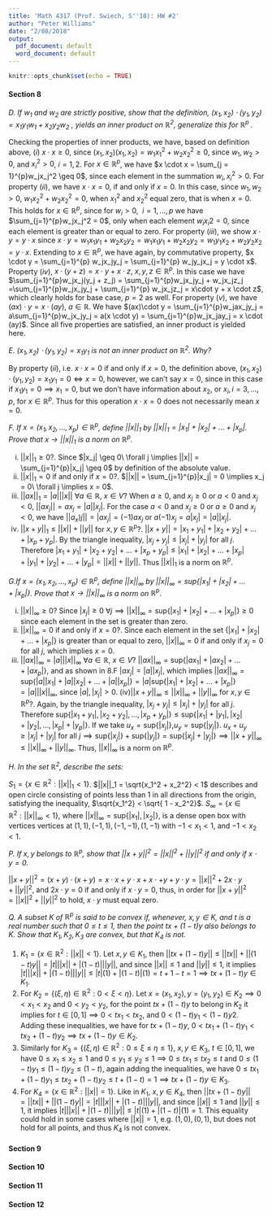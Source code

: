 ```yaml
---
title: 'Math 4317 (Prof. Swiech, S''18): HW #2'
author: "Peter Williams"
date: "2/08/2018"
output:
  pdf_document: default
  word_document: default
---
```


```r
knitr::opts_chunk$set(echo = TRUE)
```

#### Section 8
*D. If $w_1$ and $w_2$ are strictly positive, show that the definition, $(x_1,x_2) \cdot (y_1,y_2) = x_1 y_1 w_1 + x_2 y_2 w_2$ , yields an inner product on $\mathbb{R}^2$, generalize this for $\mathbb{R}^p$ .*

Checking the properties of inner products, we have, based on definition above,  $(i)\ x \cdot x \geq 0$, since $(x_1,x_2)(x_1,x_2) = w_1x_1^2 + w_2x_2^2 \geq 0$, since $w_1, w_2 > 0$, and $x_i^2 > 0$, $i = 1,2$. For $x \in \mathbb{R}^p$, we have $x \cdot x = \sum_{j = 1}^{p}w_jx_j^2 \geq 0$, since each element in the summation $w_i, x_i^2 > 0$. 
For property $(ii)$, we have $x \cdot x = 0$, if and only if $x=0$. In this case, since $w_1,w_2 > 0$, $w_1x_2^2 + w_2x_2^2 = 0$, when $x_1^2$ and $x_2^2$ equal zero, that is when $x = 0$. This holds for $x \in \mathbb{R}^p$, since for $w_i > 0,\ \ i = 1,...,p$ we have $\sum_{j=1}^{p}w_jx_j^2 = 0$, only when each element $w_ix_i2 = 0$, since each element is greater than or equal to zero. 
For property $(iii)$, we show $x \cdot y = y \cdot x$ since $x \cdot y = w_1 x_1 y_1 + w_2 x_2 y_2 = w_1 x_1 y_1 + w_2 x_2 y_2 = w_1 y_1 x_2 + w_2 y_2 x_2 = y \cdot x$. Extending to $x \in \mathbb{R}^p$, we have again, by commutative property, $x \cdot y = \sum_{j=1}^{p} w_jx_jy_j = \sum_{j=1}^{p} w_jy_jx_j = y \cdot x$.
Property $(iv)$, $x \cdot (y + z) = x \cdot y + x \cdot z,\ x,y,z \in \mathbb{R}^p$. In this case we have $\sum_{j=1}^{p}w_jx_j(y_j + z_j) = \sum_{j=1}^{p}w_jx_jy_j + w_jx_jz_j =\sum_{j=1}^{p}w_jx_jy_j + \sum_{j=1}^{p} w_jx_jz_j = x\cdot y + x \cdot z$, which clearly holds for base case, $p=2$ as well.
For property $(v)$, we have $(ax)\cdot y = x \cdot (ay),\ a \in \mathbb{R}$. We have $(ax)\cdot y  = \sum_{j=1}^{p}w_jax_jy_j = a\sum_{j=1}^{p}w_jx_jy_j = a(x \cdot y) = \sum_{j=1}^{p}w_jx_jay_j = x \cdot (ay)$. Since all five properties are satisfied, an inner product is yielded here. 

*E. $(x_1,x_2)\cdot(y_1,y_2) = x_1 y_1$ is not an inner product on $\mathbb{R}^2$. Why?*

By property $(ii)$, i.e. $x \cdot x = 0$ if and only if $x = 0$, the definition above, $(x_1,x_2)\cdot(y_1,y_2) = x_1 y_1 = 0 \Leftrightarrow x =0$, however, we can't say $x = 0$, since in this case if $x_1 y_1 = 0 \implies x_1 = 0$, but we don't have information about $x_2$, or $x_i, i  = 3,...,p$, for $x \in \mathbb{R}^p$. Thus for this operation $x \cdot x = 0$ does not necessarily mean $x = 0$.

*F. If $x = (x_1,x_2,...,x_p) \in \mathbb{R}^p$, define $||x||_1$ by $||x||_1 = |x_1| + |x_2| + ... + |x_p|$. Prove that $x \rightarrow ||x||_1$ is a norm on $\mathbb{R}^p$.*

(i) $||x||_1 \geq 0$?. Since $|x_j| \geq 0\ \forall j \implies ||x|| = \sum_{j=1}^{p}|x_j| \geq 0$ by definition of the absolute value. 
(ii) $||x||_1 = 0$ if and only if $x = 0$?. $||x|| = \sum_{j=1}^{p}|x_j| = 0 \implies x_j = 0\ \forall j \implies x = 0$.
(iii) $||ax||_1 = |a|||x||\ \forall a \in \mathbb{R},\ x \in V$? When $a \geq 0$, and $x_j \geq 0$ or $a < 0$ and $x_j < 0$, $||ax_j|| = a x_j = |a||x_j|$. For the case $a < 0$ and $x_j \geq 0$ or $a \geq 0$ and $x_j < 0$, we have $||a_x)j||  = |ax_j| = (-1)a x_j$ or $a (-1) x_j = a |x_j| = |a||x_j|$.
(iv) $||x + y||_1 \leq ||x|| + ||y||$ for $x, y \in \mathbb{R}^p$?. $||x + y|| = |x_1 + y_1| + |x_2 + y_2| + ... + |x_p + y_p|$. By the triangle inequality, $|x_j + y_j| \leq |x_j| + |y_j|$ for all $j$. Therefore $|x_1 + y_1| + |x_2 + y_2| + ... + |x_p + y_p| \leq |x_1| + |x_2| + ... + |x_p| + |y_1| + |y_2| + ... + |y_p| = ||x|| + ||y||$. Thus $||x||_1$ is a norm on $\mathbb{R}^p$. 

*G.If $x = (x_1,x_2,...,x_p) \in \mathbb{R}^p$, define $||x||_{\infty}$ by $||x||_{\infty} = \text{sup} \{ |x_1| + |x_2| + ... + |x_p| \}$. Prove that $x \rightarrow ||x||_{\infty}$ is a norm on $\mathbb{R}^p$.*

(i) $||x||_{\infty} \geq 0$? Since $|x_j| \geq 0\ \forall j \implies ||x||_{\infty} = \text{sup} \{ |x_1| + |x_2| + ... + |x_p| \} \geq 0$ since each element in the set is greater than zero.
(ii) $||x||_{\infty} = 0$ if and only if $x = 0$?. Since each element in the set $\{ |x_1| + |x_2| + ... + |x_p| \}$ is greater than or equal to zero, $||x||_{\infty} = 0$ if and only if $x_j = 0$ for all $j$, which implies $x = 0$.
(iii) $||ax||_{\infty} = |a|||x||_{\infty}\ \forall a \in \mathbb{R},\ x \in V$? $||ax||_{\infty} = \text{sup} \{|ax_1| + |ax_2| + ... + |ax_p| \}$, and as shown in 8.F $|ax_j| = |a||x_j|$, which implies $||ax||_{\infty} = \text{sup} \{|a||x_1| + |a||x_2| + ... + |a||x_p| \} = |a| \text{sup}\{|x_1| + |x_2| + ... + |x_p|\} = |a|||x||_{\infty}$, since $|a|,|x_j| > 0$.
(iv)$||x + y||_{\infty} \leq ||x||_{\infty} + ||y||_{\infty}$ for $x, y \in \mathbb{R}^p$?. Again, by the triangle inequality, $|x_j + y_j| \leq |x_j| + |y_j|$ for all $j$. Therefore $\text{sup} \{ |x_1 + y_1| , |x_2 + y_2| , ... , |x_p + y_p| \} \leq \text{sup} \{ |x_1| + |y_1| , |x_2| + |y_2| , ... , |x_p| + |y_p| \}$. If we take $u_x = \text{sup}\{|x_j|\}$,$u_y = \text{sup}\{|y_j|\}$. $u_x + u_y \geq |x_j| + |y_j|$ for all $j \implies \text{sup}\{|x_j|\} + \text{sup}\{|y_j|\} = \text{sup}\{|x_j| + |y_j|\} \implies ||x+y||_{\infty} \leq ||x||_{\infty} + ||y||_{\infty}$. Thus, $||x||_{\infty}$ is a norm on $\mathbb{R}^p$. 

*H. In the set $\mathbb{R}^2$, describe the sets:* 

$S_1 = \{x \in \mathbb{R}^2 : ||x||_1 < 1\}$. $||x||_1 = \sqrt{x_1^2 + x_2^2} < 1$ describes and open circle consisting of points less than 1 in all directions from the origin, satisfying the inequality, $\sqrt{x_1^2} < \sqrt{ 1 - x_2^2}$.
$S_{\infty} = \{x \in \mathbb{R}^2 : ||x||_{\infty} < 1 \}$, where $||x||_{\infty} = \text{sup}\{|x_1|, |x_2|\}$, is a dense open box with vertices vertices at $(1,1), (-1,1), (-1,-1), (1,-1)$ with $-1 < x_1 < 1$, and $-1< x_2 < 1$.


*P. If $x,y$ belongs to $\mathbb{R}^p$, show that $||x+y||^2 = ||x||^2 + ||y||^2$ if and only if $x \cdot y = 0$.*

$||x + y||^2 = (x + y)\cdot(x + y) = x \cdot x + y \cdot x + x \cdot + y + y \cdot y  = ||x||^2 + 2 x\cdot y + ||y||^2$, and $2 x \cdot y = 0$ if and only if $x \cdot y = 0$, thus, in order for $||x+y||^2 = ||x||^2 + ||y||^2$ to hold, $x \cdot y$ must equal zero. 

*Q. A subset $K$ of $\mathbb{R}^p$ is said to be convex if, whenever, $x, y \in K$, and $t$ is a real number such that $0 \leq t \leq 1$, then the point $tx + (1-t)y$ also belongs to $K$. Show that $K_1,K_2, K_3$ are convex, but that $K_4$ is not.*

1) $K_1 = \{x \in \mathbb{R}^2 : ||x|| < 1\}$. Let $x, y \in K_1$, then $||tx + (1-t)y|| \leq ||tx|| + ||(1 - t)y|| = |t|||x|| + |(1-t)|||y||$, and since $||x|| \leq 1$ and $||y|| \leq 1$, it implies $|t|||x|| + |(1-t)|||y|| \leq |t|(1) + |(1 -t)|(1) = t + 1 - t = 1 \implies tx + (1 - t)y \in K_1$.
2) For $K_2  = \{(\xi, \eta) \in \mathbb{R}^2 : 0 < \xi < \eta \}$. Let $x = (x_1, x_2), y = (y_1, y_2) \in K_2 \implies 0 < x_1 < x_2$ and $0 < y_2 < y_2$, for the point $tx + (1- t)y$ to belong in $K_2$ it implies for $t \in [0,1] \implies 0 < tx_1 < tx_2$, and $0 < (1-t)y_1 < (1-t)y2$. Adding these inequalities, we have for $tx + (1- t)y$, $0 < tx_1 + (1 - t)y_1 < tx_2 + (1 - t)y_2 \implies tx + (1- t)y \in K_2$.
3) Similarly for $K_3  = \{(\xi, \eta) \in \mathbb{R}^2 : 0 \leq \xi \leq \eta \leq 1 \}$, $x, y \in K_3$, $t \in [0,1]$, we have $0 \leq x_1 \leq x_2 \leq 1$ and $0 \leq y_1 \leq y_2 \leq 1 \implies 0 \leq tx_1 \leq tx_2 \leq t$ and $0 \leq (1-t)y_1 \leq (1-t)y_2 \leq (1-t)$, again adding the inequalities, we have $0 \leq tx_1  + (1- t)y_1\leq tx_2 + (1-t)y_2 \leq t + (1 - t) = 1 \implies tx + (1-t)y \in K_3$.
4) For $K_4 = \{x \in \mathbb{R}^2 : ||x|| = 1\}$. Like in $K_1$, $x, y \in K_4$, then $||tx + (1-t)y|| = ||tx|| + ||(1 - t)y|| = |t|||x|| + |(1-t)|||y||$, and since $||x|| \leq 1$ and $||y|| \leq 1$, it implies $|t|||x|| + |(1-t)|||y|| \leq |t|(1) + |(1 -t)|(1) = 1$. This equality could hold in some cases where $||x|| = 1$, e.g. $(1,0), (0,1)$, but does not hold for all points, and thus $K_4$ is not convex.  

#### Section 9
#### Section 10
#### Section 11
#### Section 12
